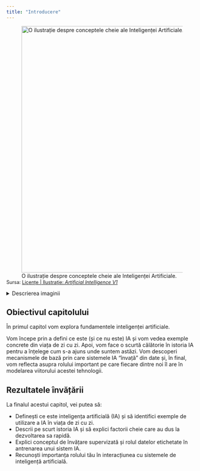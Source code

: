 ```yaml
---
title: "Introducere"
---
```



![O ilustrație despre conceptele cheie ale Inteligenței Artificiale.](/modul1/capitol1/images/artificial-intelligence.png){fig-align="left" width="650"}

<div class="text-left" style="font-size: 0.9em; margin-top: -1em;">
Sursa: [Licențe | Ilustrație: *Artificial Intelligence V1*](/altele/licenta.qmd#sec-ilustratii)
</div>

<details>
  <summary>Descrierea imaginii</summary>
  <p>Ilustrația prezintă un creier uman stilizat, conectat prin linii la diverse pictograme ce reprezintă aplicații și concepte ale IA: un robot, un grafic de date, o față umană pentru recunoaștere facială, un microfon pentru procesarea vocii, o mașină autonomă, un document pentru analiza textului.</p>
</details>

## Obiectivul capitolului

În primul capitol vom explora fundamentele inteligenței artificiale. 

Vom începe prin a defini ce este (și ce nu este) IA și vom vedea exemple concrete din viața de zi cu zi. Apoi, vom face o scurtă călătorie în istoria IA pentru a înțelege cum s-a ajuns unde suntem astăzi. Vom descoperi mecanismele de bază prin care sistemele IA "învață" din date și, în final, vom reflecta asupra rolului important pe care fiecare dintre noi îl are în modelarea viitorului acestei tehnologii.

## Rezultatele învățării

La finalul acestui capitol, vei putea să:

-   Definești ce este inteligența artificială (IA) și să identifici exemple de utilizare a IA în viața de zi cu zi.
-   Descrii pe scurt istoria IA și să explici factorii cheie care au dus la dezvoltarea sa rapidă.
-   Explici conceptul de învățare supervizată și rolul datelor etichetate în antrenarea unui sistem IA.
-   Recunoști importanța rolului tău în interacțiunea cu sistemele de inteligență artificială.